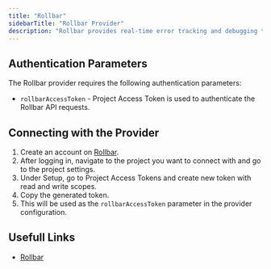 ```yaml
---
title: "Rollbar"
sidebarTitle: "Rollbar Provider"
description: "Rollbar provides real-time error tracking and debugging tools for developers."
---
```


## Authentication Parameters

The Rollbar provider requires the following authentication parameters:

- `rollbarAccessToken` - Project Access Token is used to authenticate the Rollbar API requests.

## Connecting with the Provider

1. Create an account on [Rollbar](https://rollbar.com/).
2. After logging in, navigate to the project you want to connect with and go to the project settings.
3. Under Setup, go to Project Access Tokens and create new token with read and write scopes.
4. Copy the generated token.
5. This will be used as the `rollbarAccessToken` parameter in the provider configuration.

## Usefull Links

- [Rollbar](https://rollbar.com/)
